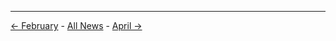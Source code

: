 <!-- LANG:EN, title="March 2020"-->

<hr>

[[February 2020|← February]] - [[News|All News]] - [[April 2020|April →]]

